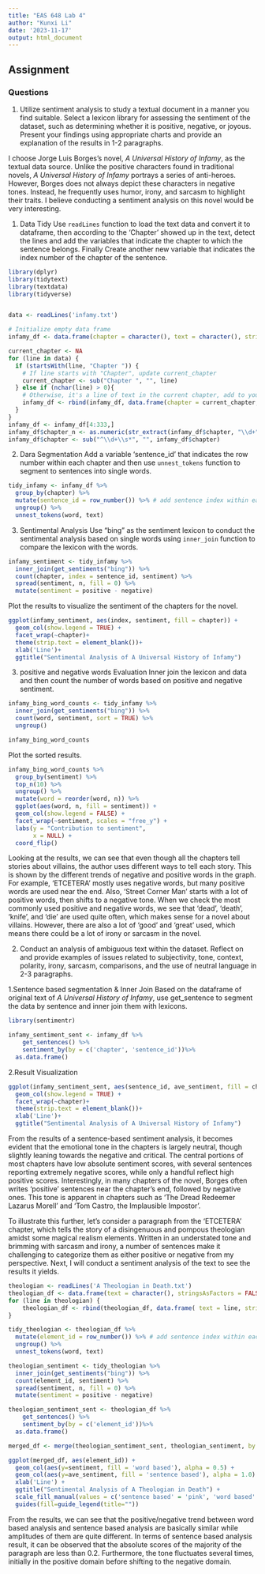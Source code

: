 ```yaml
---
title: "EAS 648 Lab 4"
author: "Kunxi Li"
date: '2023-11-17'
output: html_document
---
```



## Assignment
### Questions
1. Utilize sentiment analysis to study a textual document in a manner you find suitable. Select a lexicon library for assessing the sentiment of the dataset, such as determining whether it is positive, negative, or joyous. Present your findings using appropriate charts and provide an explanation of the results in 1-2 paragraphs.

I choose Jorge Luis Borges's novel, *A Universal History of Infamy*, as the textual data source. Unlike the positive characters found in traditional novels, *A Universal History of Infamy* portrays a series of anti-heroes. However, Borges does not always depict these characters in negative tones. Instead, he frequently uses humor, irony, and sarcasm to highlight their traits. I believe conducting a sentiment analysis on this novel would be very interesting.


1. Data Tidy
Use `readLines` function to load the text data and convert it to dataframe, then according to the 'Chapter' showed up in the text, detect the lines and add the variables that indicate the chapter to which the sentence belongs. Finally Create another new variable that indicates the index number of the chapter of the sentence. 
```r
library(dplyr)
library(tidytext)
library(textdata)
library(tidyverse)


data <- readLines('infamy.txt')

# Initialize empty data frame
infamy_df <- data.frame(chapter = character(), text = character(), stringsAsFactors = FALSE)

current_chapter <- NA
for (line in data) {
  if (startsWith(line, "Chapter ")) {
    # If line starts with "Chapter", update current_chapter
    current_chapter <- sub("Chapter ", "", line)
  } else if (nchar(line) > 0){
    # Otherwise, it's a line of text in the current chapter, add to your data frame
    infamy_df <- rbind(infamy_df, data.frame(chapter = current_chapter, text = line, stringsAsFactors = FALSE))
  }
}
infamy_df <- infamy_df[4:333,]
infamy_df$chapter_n <- as.numeric(str_extract(infamy_df$chapter, "\\d+"))
infamy_df$chapter <- sub("^\\d+\\s*", "", infamy_df$chapter)

```

2. Dara Segmentation
Add a variable 'sentence_id' that indicates the row number within each chapter and then use `unnest_tokens` function to segment to sentences into single words.
```r
tidy_infamy <- infamy_df %>%
  group_by(chapter) %>%
  mutate(sentence_id = row_number()) %>% # add sentence index within each chapter
  ungroup() %>%
  unnest_tokens(word, text)
```

3. Sentimental Analysis
Use "bing" as the sentiment lexicon to conduct the sentimental analysis based on single words using `inner_join` function to compare the lexicon with the words.
```r
infamy_sentiment <- tidy_infamy %>%
  inner_join(get_sentiments("bing")) %>%
  count(chapter, index = sentence_id, sentiment) %>%
  spread(sentiment, n, fill = 0) %>%
  mutate(sentiment = positive - negative)
```

Plot the results to visualize the sentiment of the chapters for the novel.
```r
ggplot(infamy_sentiment, aes(index, sentiment, fill = chapter)) +
  geom_col(show.legend = TRUE) +
  facet_wrap(~chapter)+
  theme(strip.text = element_blank())+
  xlab('Line')+
  ggtitle("Sentimental Analysis of A Universal History of Infamy")
```

3. positive and negative words Evaluation
Inner join the lexicon and data and then count the number of words based on positive and negative sentiment.
```r
infamy_bing_word_counts <- tidy_infamy %>%
  inner_join(get_sentiments("bing")) %>%
  count(word, sentiment, sort = TRUE) %>%
  ungroup()

infamy_bing_word_counts
```

Plot the sorted results.
```r
infamy_bing_word_counts %>%
  group_by(sentiment) %>%
  top_n(10) %>%
  ungroup() %>%
  mutate(word = reorder(word, n)) %>%
  ggplot(aes(word, n, fill = sentiment)) +
  geom_col(show.legend = FALSE) +
  facet_wrap(~sentiment, scales = "free_y") +
  labs(y = "Contribution to sentiment",
       x = NULL) +
  coord_flip()
```

Looking at the results, we can see that even though all the chapters tell stories about villains, the author uses different ways to tell each story. This is shown by the different trends of negative and positive words in the graph. For example, 'ETCETERA' mostly uses negative words, but many positive words are used near the end. Also, 'Street Corner Man' starts with a lot of positive words, then shifts to a negative tone. When we check the most commonly used positive and negative words, we see that 'dead', 'death', 'knife', and 'die' are used quite often, which makes sense for a novel about villains. However, there are also a lot of 'good' and 'great' used, which means there could be a lot of irony or sarcasm in the novel.





2. Conduct an analysis of ambiguous text within the dataset. Reflect on and provide examples of issues related to subjectivity, tone, context, polarity, irony, sarcasm, comparisons, and the use of neutral language in 2-3 paragraphs.


1.Sentence based segmentation & Inner Join
Based on the dataframe of original text of *A Universal History of Infamy*, use get_sentence to segment the data by sentence and inner join them with lexicons.
```r
library(sentimentr)

infamy_sentiment_sent <- infamy_df %>%
    get_sentences() %>%
    sentiment_by(by = c('chapter', 'sentence_id'))%>%
  as.data.frame()
```


2.Result Visualization
```r
ggplot(infamy_sentiment_sent, aes(sentence_id, ave_sentiment, fill = chapter)) +
  geom_col(show.legend = TRUE) +
  facet_wrap(~chapter)+
  theme(strip.text = element_blank())+
  xlab('Line')+
  ggtitle("Sentimental Analysis of A Universal History of Infamy")
```

From the results of a sentence-based sentiment analysis, it becomes evident that the emotional tone in the chapters is largely neutral, though slightly leaning towards the negative and critical. The central portions of most chapters have low absolute sentiment scores, with several sentences reporting extremely negative scores, while only a handful reflect high positive scores. Interestingly, in many chapters of the novel, Borges often writes 'positive' sentences near the chapter's end, followed by negative ones. This tone is apparent in chapters such as 'The Dread Redeemer Lazarus Morell' and 'Tom Castro, the Implausible Impostor'. 

To illustrate this further, let's consider a paragraph from the 'ETCETERA' chapter, which tells the story of a disingenuous and pompous theologian amidst some magical realism elements. Written in an understated tone and brimming with sarcasm and irony, a number of sentences make it challenging to categorize them as either positive or negative from my perspective. Next, I will conduct a sentiment analysis of the text to see the results it yields.

```r
theologian <- readLines('A Theologian in Death.txt')
theologian_df <- data.frame(text = character(), stringsAsFactors = FALSE)
for (line in theologian) { 
    theologian_df <- rbind(theologian_df, data.frame( text = line, stringsAsFactors = FALSE))
}

tidy_theologian <- theologian_df %>%
  mutate(element_id = row_number()) %>% # add sentence index within each chapter
  ungroup() %>%
  unnest_tokens(word, text)

theologian_sentiment <- tidy_theologian %>%
  inner_join(get_sentiments("bing")) %>%
  count(element_id, sentiment) %>%
  spread(sentiment, n, fill = 0) %>%
  mutate(sentiment = positive - negative)

theologian_sentiment_sent <- theologian_df %>%
    get_sentences() %>%
    sentiment_by(by = c('element_id'))%>%
  as.data.frame()

merged_df <- merge(theologian_sentiment_sent, theologian_sentiment, by = "element_id")

ggplot(merged_df, aes(element_id)) +
  geom_col(aes(y=sentiment, fill = 'word based'), alpha = 0.5) +
  geom_col(aes(y=ave_sentiment, fill = 'sentence based'), alpha = 1.0) +
  xlab('Line') +
  ggtitle("Sentimental Analysis of A Theologian in Death") +
  scale_fill_manual(values = c('sentence based' = 'pink', 'word based' = 'blue')) +
  guides(fill=guide_legend(title=""))

```

From the results, we can see that the positive/negative trend between word based analysis and sentence based analysis are basically similar while amplitudes of them are quite different. In terms of sentence based analysis result, it can be observed that the absolute scores of the majority of the paragraph are less than 0.2. Furthermore, the tone fluctuates several times, initially in the positive domain before shifting to the negative domain. 


